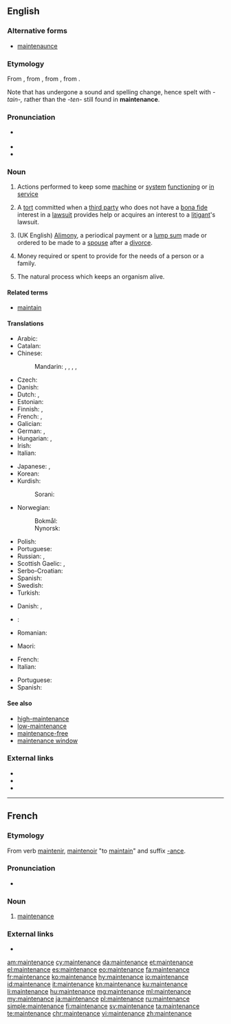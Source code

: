 ==English==

{{wikipedia}}

===Alternative forms===
* [[maintenaunce]]

===Etymology===
From {{etyl|enm|en}} {{term|mayntenaunce|lang=enm}}, from {{etyl|fro|en}} {{term|maintenance|lang=fro}}, from {{term|maintenir|lang=fro}}, from {{etyl|la|en}} {{term||[[manus]] [[tenere]]|to hold in the hand}}.

Note that {{term|maintain|lang=en}} has undergone a sound and spelling change, hence spelt with ''-tain-,'' rather than the ''-ten-'' still found in '''maintenance'''.

===Pronunciation===
* {{a|Canada}} {{IPA|/ˈmeɪntɪnəns/|lang=en}}
* {{IPA|/ˈmeɪntənəns/|lang=en}}
* {{audio|En-us-maintenance.ogg|Audio (US)|lang=en}}

===Noun===
{{en-noun|-|s}}

# Actions performed to keep some [[machine]] or [[system]] [[functioning]] or [[in service]]
# {{context|legal|lang=en}} A [[tort]] committed when a [[third party]] who does not have a [[bona fide]] interest in a [[lawsuit]] provides help or acquires an interest to a [[litigant]]'s lawsuit.
# {{context|legal|lang=en}} (UK English) [[alimony|Alimony]], a periodical payment or a [[lump sum]] made or ordered to be made to a [[spouse]] after a [[divorce]].
# Money required or spent to provide for the needs of a person or a family. 
# {{lb|en|biology}} The natural process which keeps an organism alive.

====Related terms====
* [[maintain]]

====Translations====
{{trans-top|keeping a machine in service}}
* Arabic: {{t|ar|صِيَانَة|f}}
* Catalan: {{t|ca|manteniment|m}}
* Chinese:
*: Mandarin: {{t+|cmn|保養|sc=Hani}}, {{t+|cmn|保养|tr=bǎoyǎng|sc=Hani}}, {{t+|cmn|維持|sc=Hani}}, {{t+|cmn|维持|tr=wéichí|sc=Hani}}, {{t+|cmn|保守|tr=bǎoshǒu|sc=Hani}}
* Czech: {{t|cs|údržba|f}}
* Danish: {{t|da|vedligeholdelse|c}}
* Dutch: {{t+|nl|onderhoud|n}}, {{t|nl|handhaving|f}}
* Estonian: {{t|et|hooldus}}
* Finnish: {{t|fi|huolto}}, {{t+|fi|kunnossapito}}
* French: {{t+|fr|entretien|m}}, {{t+|fr|maintenance|f}}
* Galician: {{t+|gl|mantemento|m}}
* German: {{t+|de|Instandhaltung|f}}, {{t+|de|Wartung|f}}
* Hungarian: {{t|hu|szervíz}}, {{t+|hu|karbantartás}}
* Irish: {{t|ga|coinneáil|f}}
* Italian: {{t+|it|manutenzione|f}}
{{trans-mid}}
* Japanese: {{t+|ja|保守|tr=hoshu}}, {{t+|ja|維持|tr=iji}}
* Korean: {{t+|ko|보존|sc=Hang}}
* Kurdish:
*: Sorani: {{t|ku|خزمه‌ت|tr=xizmet|sc=ku-Arab}}
* Norwegian: 
*: Bokmål: {{t|nb|vedlikehold|n}}
*: Nynorsk: {{t|nn|vedlikehald|n}}
* Polish: {{t|pl|konserwacja|f}}
* Portuguese: {{t+|pt|manutenção|f}}
* Russian: {{t+|ru|обслу́живание|n}}, {{t+|ru|ремо́нт|m}}
* Scottish Gaelic: {{t|gd|gleidheadh|m}}, {{t|gd|cumail suas|f}}
* Serbo-Croatian: {{t|sh|održavanje|n}}
* Spanish: {{t+|es|mantenimiento|m}}
* Swedish: {{t+|sv|underhåll|n}}
* Turkish: {{t+|tr|bakım}}
{{trans-bottom}}

{{trans-top|tort}}
* Danish: {{t|da|hævdelse|c}}, {{t|da|forsvar|n}}
{{trans-mid}}
{{trans-bottom}}

{{checktrans-top}}
* {{ttbc|ar}}: {{l|ar|صيانَة}} {{IPAchar|(ʂiyāna)}} {{g|f}}
* Romanian: {{t-check|ro|întreținere|f}}
{{trans-bottom}}

{{trans-top|money to provide for the means of living for a person}}
{{trans-mid}}
* Maori: {{t|mi|moni oranga}}
{{trans-bottom}}

{{trans-top|process of keeping an organism alive}}
* French: {{t+|fr|maintenance}}
* Italian: {{t+|it|mantenimento}}
{{trans-mid}}
* Portuguese: {{t+|pt|mantimento}}
* Spanish: {{t+|es|mantenimiento}}
{{trans-bottom}}

====See also====
* [[high-maintenance]]
* [[low-maintenance]]
* [[maintenance-free]]
* [[maintenance window]]

===External links===
* {{R:Webster 1913}}
* {{R:Century 1911}}
* {{R:OneLook}}

----

==French==

===Etymology===
From verb [[maintenir]], [[maintenoir]] "to [[maintain]]" and suffix [[-ance]].

===Pronunciation===
* {{audio|Fr-Paris--maintenance.ogg|Audio (Paris)|lang=fr}}

===Noun===
{{fr-noun|f}}

# [[#English|maintenance]]

===External links===
* {{R:TLFi}}

[[am:maintenance]]
[[cy:maintenance]]
[[da:maintenance]]
[[et:maintenance]]
[[el:maintenance]]
[[es:maintenance]]
[[eo:maintenance]]
[[fa:maintenance]]
[[fr:maintenance]]
[[ko:maintenance]]
[[hy:maintenance]]
[[io:maintenance]]
[[id:maintenance]]
[[it:maintenance]]
[[kn:maintenance]]
[[ku:maintenance]]
[[li:maintenance]]
[[hu:maintenance]]
[[mg:maintenance]]
[[ml:maintenance]]
[[my:maintenance]]
[[ja:maintenance]]
[[pl:maintenance]]
[[ru:maintenance]]
[[simple:maintenance]]
[[fi:maintenance]]
[[sv:maintenance]]
[[ta:maintenance]]
[[te:maintenance]]
[[chr:maintenance]]
[[vi:maintenance]]
[[zh:maintenance]]